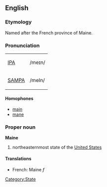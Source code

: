 ==English==
===Etymology===
Named after the French province of Maine.

===Pronunciation===
{| border=1 cellpadding=5
| [[w:IPA|IPA]] || /meɪn/
|-
| [[w:SAMPA|SAMPA]] || /meIn/
|}

====Homophones====
*[[main]]
*[[mane]]

===Proper noun===
'''Maine'''
#northeasternmost state of the [[United States]]

====Translations====
*French: Maine ''f''

[[Category:State]]